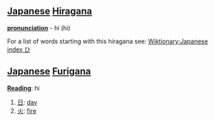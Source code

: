 == [[Japanese]] [[Hiragana]] ==
'''[[pronunciation]]''' - hí (hi)

For a list of words starting with this hiragana see: [[Wiktionary:Japanese index ひ]]

== [[Japanese]] [[Furigana]] ==

'''[[Reading]]''': hi

#[[日]]: [[day]]
#[[火]]: [[fire]]